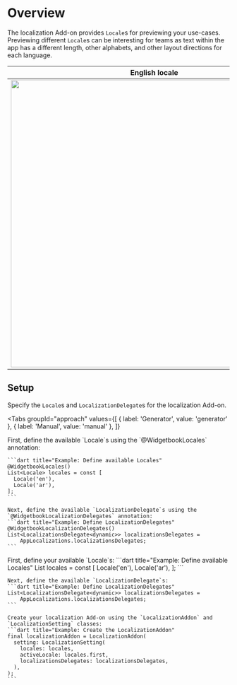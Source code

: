 # Overview

The localization Add-on provides `Locale`s for previewing your use-cases.
Previewing different `Locale`s can be interesting for teams as text within the app has a different length, other alphabets, and other layout directions for each language.

English locale             |  Arabic locale
:-------------------------:|:-------------------------:
<Image zoom src="/assets/add-ons/localization/english-locale.png" caption="English locale with left to right layout" height="650" />  |  <Image zoom src="/assets/add-ons/localization/arabic-locale.png" caption="Arabic locale with right to left layout" height="650" />

## Setup

Specify the `Locale`s and `LocalizationDelegate`s for the localization Add-on.

<Tabs
  groupId="approach"
  values={[
    { label: 'Generator', value: 'generator' },
    { label: 'Manual', value: 'manual' },
  ]}
>
  <TabItem value="generator">
    First, define the available `Locale`s using the `@WidgetbookLocales` annotation:

    ```dart title="Example: Define available Locales"
    @WidgetbookLocales()
    List<Locale> locales = const [
      Locale('en'),
      Locale('ar'),
    ];
    ```

    Next, define the available `LocalizationDelegate`s using the `@WidgetbookLocalizationDelegates` annotation:
    ```dart title="Example: Define LocalizationDelegates"
    @WidgetbookLocalizationDelegates()
    List<LocalizationsDelegate<dynamic>> localizationsDelegates =
        AppLocalizations.localizationsDelegates;
    ```
  </TabItem>
  <TabItem value="manual">
    First, define your available `Locale`s:
    ```dart title="Example: Define available Locales"
    List<Locale> locales = const [
      Locale('en'),
      Locale('ar'),
    ];
    ```

    Next, define the available `LocalizationDelegate`s:
    ```dart title="Example: Define LocalizationDelegates"
    List<LocalizationsDelegate<dynamic>> localizationsDelegates =
        AppLocalizations.localizationsDelegates;
    ```

    Create your localization Add-on using the `LocalizationAddon` and `LocalizationSetting` classes:
    ```dart title="Example: Create the LocalizationAddon"
    final localizationAddon = LocalizationAddon(
      setting: LocalizationSetting(
        locales: locales,
        activeLocale: locales.first,
        localizationsDelegates: localizationsDelegates,
      ),
    );
    ```
  </TabItem>
</Tabs>